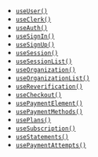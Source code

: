 - [`useUser()`](/docs/reference/hooks/use-user)
- [`useClerk()`](/docs/reference/hooks/use-clerk)
- [`useAuth()`](/docs/reference/hooks/use-auth)
- [`useSignIn()`](/docs/reference/hooks/use-sign-in)
- [`useSignUp()`](/docs/reference/hooks/use-sign-up)
- [`useSession()`](/docs/reference/hooks/use-session)
- [`useSessionList()`](/docs/reference/hooks/use-session-list)
- [`useOrganization()`](/docs/reference/hooks/use-organization)
- [`useOrganizationList()`](/docs/reference/hooks/use-organization-list)
- [`useReverification()`](/docs/reference/hooks/use-reverification)
- [`useCheckout()`](/docs/reference/hooks/use-checkout)
- [`usePaymentElement()`](/docs/reference/hooks/use-payment-element)
- [`usePaymentMethods()`](/docs/reference/hooks/use-payment-methods)
- [`usePlans()`](/docs/reference/hooks/use-plans)
- [`useSubscription()`](/docs/reference/hooks/use-subscription)
- [`useStatements()`](/docs/reference/hooks/use-statements)
- [`usePaymentAttempts()`](/docs/reference/hooks/use-payment-attempts)

